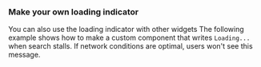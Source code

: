 ### Make your own loading indicator

You can also use the loading indicator with other widgets
The following example shows how to make a custom component that writes `Loading...` when search stalls.
If network conditions are optimal, users won't see this message.